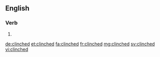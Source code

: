 ==English==

===Verb===
{{head|en}}

# {{en-past of|clinch}}

[[de:clinched]]
[[et:clinched]]
[[fa:clinched]]
[[fr:clinched]]
[[mg:clinched]]
[[sv:clinched]]
[[vi:clinched]]